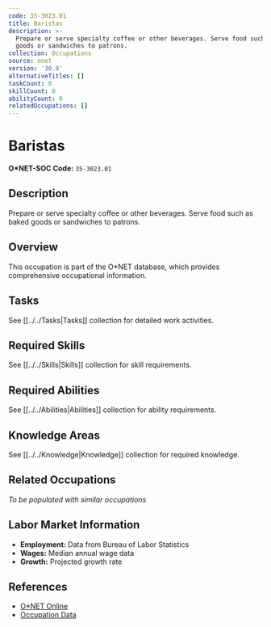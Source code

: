 ```yaml
---
code: 35-3023.01
title: Baristas
description: >-
  Prepare or serve specialty coffee or other beverages. Serve food such as baked
  goods or sandwiches to patrons.
collection: Occupations
source: onet
version: '30.0'
alternativeTitles: []
taskCount: 0
skillCount: 0
abilityCount: 0
relatedOccupations: []
---
```

# Baristas

**O*NET-SOC Code:** `35-3023.01`

## Description

Prepare or serve specialty coffee or other beverages. Serve food such as baked goods or sandwiches to patrons.

## Overview

This occupation is part of the O*NET database, which provides comprehensive occupational information.

## Tasks

See [[../../Tasks|Tasks]] collection for detailed work activities.

## Required Skills

See [[../../Skills|Skills]] collection for skill requirements.

## Required Abilities

See [[../../Abilities|Abilities]] collection for ability requirements.

## Knowledge Areas

See [[../../Knowledge|Knowledge]] collection for required knowledge.

## Related Occupations

*To be populated with similar occupations*

## Labor Market Information

- **Employment:** Data from Bureau of Labor Statistics
- **Wages:** Median annual wage data
- **Growth:** Projected growth rate

## References

- [O*NET Online](https://www.onetonline.org/link/summary/35-3023.01)
- [Occupation Data](https://www.onetcenter.org/)

